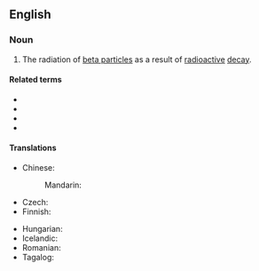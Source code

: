 ==English==

===Noun===
{{en-noun|~}}

# {{lb|en|physics}} The radiation of [[beta particle]]s as a result of [[radioactive]] [[decay]].

====Related terms====
* {{l|en|β}}
* {{l|en|beta}}
* {{l|en|beta ray}}
* {{l|en|beta particle}}

====Translations====
{{trans-top|radiation of beta particles}}
* Chinese:
*: Mandarin: {{t-needed|cmn}}
* Czech: {{t|cs|záření beta|n}}
* Finnish: {{t+|fi|beetasäteily}}
{{trans-mid}}
* Hungarian: {{t|hu|béta-sugárzás}}
* Icelandic: {{t|is|betageislun|f}}
* Romanian: {{t+|ro|radiație beta|f}}
* Tagalog: {{t|tl|dagilap-beta}}
{{trans-bottom}}

{{c|en|Subatomic particles|Radioactivity}}